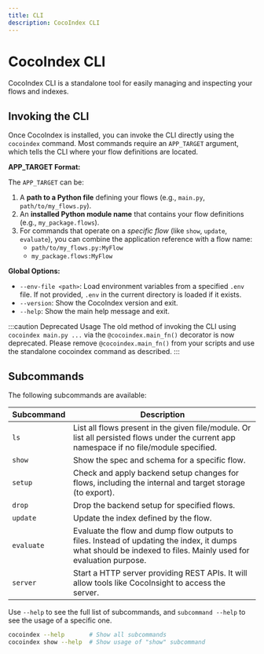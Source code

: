 ```yaml
---
title: CLI
description: CocoIndex CLI
---
```



# CocoIndex CLI

CocoIndex CLI is a standalone tool for easily managing and inspecting your flows and indexes.

## Invoking the CLI

Once CocoIndex is installed, you can invoke the CLI directly using the `cocoindex` command. Most commands require an `APP_TARGET` argument, which tells the CLI where your flow definitions are located.

**APP_TARGET Format:**

The `APP_TARGET` can be:
1.  A **path to a Python file** defining your flows (e.g., `main.py`, `path/to/my_flows.py`).
2.  An **installed Python module name** that contains your flow definitions (e.g., `my_package.flows`).
3.  For commands that operate on a *specific flow* (like `show`, `update`, `evaluate`), you can combine the application reference with a flow name:
    * `path/to/my_flows.py:MyFlow`
    * `my_package.flows:MyFlow`

**Global Options:**

* `--env-file <path>`: Load environment variables from a specified `.env` file. If not provided, `.env` in the current directory is loaded if it exists.
* `--version`: Show the CocoIndex version and exit.
* `--help`: Show the main help message and exit.

:::caution Deprecated Usage
The old method of invoking the CLI using `cocoindex main.py ...` via the `@cocoindex.main_fn()` decorator is now deprecated. Please remove `@cocoindex.main_fn()` from your scripts and use the standalone cocoindex command as described.
:::

## Subcommands

The following subcommands are available:

| Subcommand | Description |
| ---------- | ----------- |
| `ls` | List all flows present in the given file/module. Or list all persisted flows under the current app namespace if no file/module specified. |
| `show` | Show the spec and schema for a specific flow. |
| `setup` | Check and apply backend setup changes for flows, including the internal and target storage (to export). |
| `drop` | Drop the backend setup for specified flows. |
| `update` | Update the index defined by the flow. |
| `evaluate` | Evaluate the flow and dump flow outputs to files.  Instead of updating the index, it dumps what should be indexed to files. Mainly used for evaluation purpose. |
| `server` | Start a HTTP server providing REST APIs. It will allow tools like CocoInsight to access the server. |

Use `--help` to see the full list of subcommands, and `subcommand --help` to see the usage of a specific one.

```sh
cocoindex --help       # Show all subcommands
cocoindex show --help  # Show usage of "show" subcommand
```